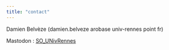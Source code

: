 ```yaml
---
title: "contact"
---
```


Damien Belvèze (damien.belveze arobase univ-rennes point fr)  

Mastodon : [SO_UNivRennes](https://mastodon.social/@SO_UnivRennes) 




